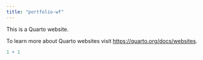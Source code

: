 ```yaml
---
title: "portfolio-wf"
---
```


This is a Quarto website.

To learn more about Quarto websites visit <https://quarto.org/docs/websites>.

```r
1 + 1
```
